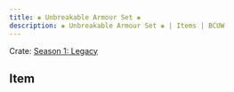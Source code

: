 ---
title: ❀ Unbreakable Armour Set ❀
description: ❀ Unbreakable Armour Set ❀ | Items | BCUW
---

Crate: [Season 1: Legacy](/crates/season/s1/)

## Item
<Cdn path="2D/Legacy" name="❀ Unbreakable Armour Set ❀" ext="png" />
